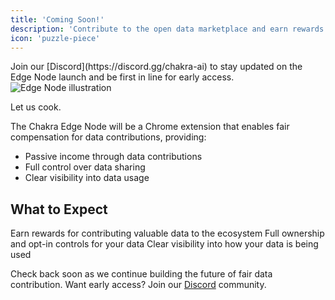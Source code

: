 ```yaml
---
title: 'Coming Soon!'
description: 'Contribute to the open data marketplace and earn rewards'
icon: 'puzzle-piece'
---
```


<Note>
  Join our [Discord](https://discord.gg/chakra-ai) to stay updated on the Edge
  Node launch and be first in line for early access.
</Note>
<img src='/images/cooking.webp' alt='Edge Node illustration' />
<p className='text-sm text-center italic'>Let us cook.</p>

The Chakra Edge Node will be a Chrome extension that enables fair compensation for data contributions, providing:

- Passive income through data contributions
- Full control over data sharing
- Clear visibility into data usage

## What to Expect

<CardGroup cols={2}>
  <Card title='Passive Income' icon='money-bill'>
    Earn rewards for contributing valuable data to the ecosystem
  </Card>
  <Card title='Privacy Controls' icon='shield'>
    Full ownership and opt-in controls for your data
  </Card>
  <Card title='Usage Tracking' icon='chart-line'>
    Clear visibility into how your data is being used
  </Card>
</CardGroup>

Check back soon as we continue building the future of fair data contribution. Want early access? Join our [Discord](https://discord.gg/chakra-ai) community.
